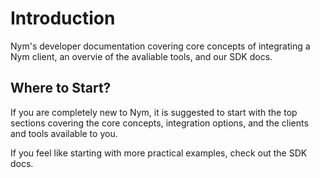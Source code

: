 # Introduction
Nym's developer documentation covering core concepts of integrating a Nym client, an overvie of the avaliable tools, and our SDK docs.

## Where to Start?
If you are completely new to Nym, it is suggested to start with the top sections covering the core concepts, integration options, and the clients and tools available to you.

If you feel like starting with more practical examples, check out the SDK docs.
